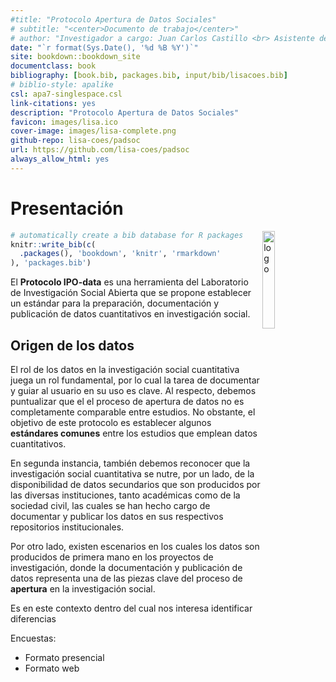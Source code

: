 ```yaml
--- 
#title: "Protocolo Apertura de Datos Sociales"
# subtitle: "<center>Documento de trabajo</center>"
# author: "Investigador a cargo: Juan Carlos Castillo <br> Asistente de investigación: Valentina Andrade <br> Pasante: Vanessa Leyton"
date: "`r format(Sys.Date(), '%d %B %Y')`"
site: bookdown::bookdown_site
documentclass: book
bibliography: [book.bib, packages.bib, input/bib/lisacoes.bib]
# biblio-style: apalike
csl: apa7-singlespace.csl
link-citations: yes
description: "Protocolo Apertura de Datos Sociales"
favicon: images/lisa.ico
cover-image: images/lisa-complete.png
github-repo: lisa-coes/padsoc
url: https://github.com/lisa-coes/padsoc
always_allow_html: yes
---
```


# Presentación  {-}

<img src="https://upload.wikimedia.org/wikipedia/commons/thumb/9/99/Hexagon.svg/2368px-Hexagon.svg.png " align="right" alt="logo" style="float: right;width: 20%;max-height: 100%" />     

```r
# automatically create a bib database for R packages
knitr::write_bib(c(
  .packages(), 'bookdown', 'knitr', 'rmarkdown'
), 'packages.bib')
```


El **Protocolo IPO-data** es una herramienta del Laboratorio de Investigación Social Abierta que se propone establecer un estándar para la preparación, documentación y publicación de datos cuantitativos en investigación social.


## Origen de los datos {-}

El rol de los datos en la investigación social cuantitativa juega un rol fundamental, por lo cual la tarea de documentar y guiar al usuario en su uso es clave. Al respecto, debemos puntualizar que el el proceso de apertura de datos no es completamente comparable entre estudios. No obstante, el objetivo de este protocolo es establecer algunos **estándares comunes** entre los estudios que emplean datos cuantitativos.

En segunda instancia, también debemos reconocer que la investigación social cuantitativa se nutre, por un lado, de la disponibilidad de datos secundarios que son producidos por las diversas instituciones, tanto académicas como de la sociedad civil, las cuales se han hecho cargo de documentar y publicar los datos en sus respectivos repositorios institucionales. 

Por otro lado, existen escenarios en los cuales los datos son producidos de primera mano en los proyectos de investigación, donde la documentación y publicación de datos representa una de las piezas clave del proceso de **apertura** en la investigación social. 



Es en este contexto dentro del cual nos interesa identificar diferencias




Encuestas:

* Formato presencial
* Formato web





  
